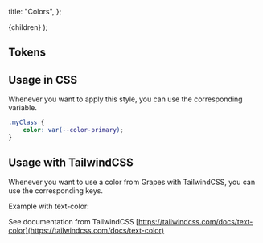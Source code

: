 
  title: "Colors",
};

  <MdxLayout metadata={metadata}>{children}</MdxLayout>
);

## Tokens

<ColorTokens />

## Usage in CSS

Whenever you want to apply this style, you can use the corresponding variable.

```CSS
.myClass {
    color: var(--color-primary);
}
```

## Usage with TailwindCSS

Whenever you want to use a color from Grapes with TailwindCSS, you can use the corresponding keys.

Example with text-color:

<ColorsTailwind />

See documentation from TailwindCSS [https://tailwindcss.com/docs/text-color](https://tailwindcss.com/docs/text-color)
